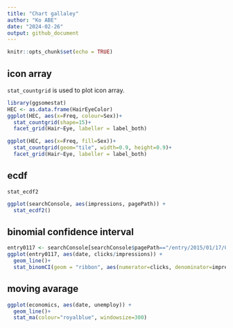 ```yaml
---
title: "Chart gallaley"
author: "Ko ABE"
date: "2024-02-26"
output: github_document
---
```


```r
knitr::opts_chunk$set(echo = TRUE)
```

## icon array

`stat_countgrid` is used to plot icon array.

```r
library(ggsomestat)
HEC <- as.data.frame(HairEyeColor)
ggplot(HEC, aes(x=Freq, colour=Sex))+
  stat_countgrid(shape=15)+
  facet_grid(Hair~Eye, labeller = label_both)
```
```r
ggplot(HEC, aes(x=Freq, fill=Sex))+
  stat_countgrid(geom="tile", width=0.9, height=0.9)+
  facet_grid(Hair~Eye, labeller = label_both)
```


## ecdf

`stat_ecdf2`

```r
ggplot(searchConsole, aes(impressions, pagePath)) +
  stat_ecdf2()
```

## binomial confidence interval

```r
entry0117 <- searchConsole[searchConsole$pagePath=="/entry/2015/01/17/064522",]
ggplot(entry0117, aes(date, clicks/impressions)) +
  geom_line()+
  stat_binomCI(geom = "ribbon", aes(numerator=clicks, denominator=impressions), alpha=0.3)
```

## moving avarage

```r
ggplot(economics, aes(date, unemploy)) +
  geom_line()+
  stat_ma(colour="royalblue", windowsize=300)
```
